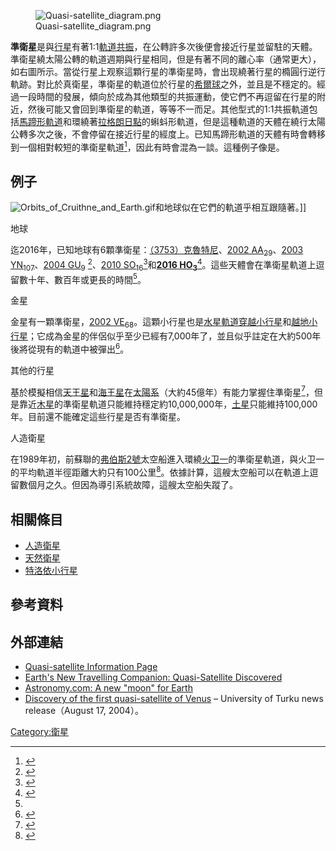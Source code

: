 {{noteTA
|G1=Communication
|1=zh-hans:卫;zh-hk:衞;zh-mo:衞;zh-tw:衛;
}}
{{contradict|time=2015-02-27T15:30:23+00:00}}
[[File:Quasi-satellite_diagram.png|thumb]]

'''準衛星'''是與[[行星|行星]]有著1:1[[軌道共振|軌道共振]]，在公轉許多次後便會接近行星並留駐的天體。準衛星繞太陽公轉的軌道週期與行星相同，但是有著不同的離心率（通常更大），如右圖所示。當從行星上观察這顆行星的準衛星時，會出现繞著行星的橢圓行逆行軌跡。對比於真衛星，準衛星的軌道位於行星的[[希爾球|希爾球]]之外，並且是不穩定的。經過一段時間的發展，傾向於成為其他類型的共振運動，使它們不再逗留在行星的附近，然後可能又會回到準衛星的軌道，等等不一而足。其他型式的1:1共振軌道包括[[馬蹄形軌道|馬蹄形軌道]]和環繞著[[拉格朗日點|拉格朗日點]]的蝌蚪形軌道，但是這種軌道的天體在繞行太陽公轉多次之後，不會停留在接近行星的經度上。已知馬蹄形軌道的天體有時會轉移到一個相對較短的準衛星軌道<ref name="Connors02">{{cite journal | author= M. Connors et al.| title= ''Discovery of an asteroid and quasi-satellite in an Earth-like horseshoe orbit''| url= https://archive.org/details/sim_meteoritics-planetary-science_2002-10_37_10/page/1435| journal= Meteoritics & Planetary Science| year= 2002| volume= 37 | issue= 10| pages= 1435| bibcode= 2002M&PS...37.1435C | doi= 10.1111/j.1945-5100.2002.tb01039.x}}</ref>，因此有時會混為一談。這種例子像是{{mpl|2002 AA|29}}。

==例子==
[[File:Orbits_of_Cruithne_and_Earth.gif|frame]]和地球似在它們的軌道乎相互跟隨著。]]
;地球
迄2016年，已知地球有6顆準衛星：[[小行星3753|（3753）克魯特尼]]、[[2002_AA29|2002 AA<sub>29</sub>]]、[[2003_YN107|2003 YN<sub>107</sub>]]、[[小行星164207|2004 GU<sub>9</sub>]] <ref>{{cite journal | title=Transient co-orbital asteroids | author=Brasser, R. | coauthors=''et al.'' | journal=Icarus | volume=171 | issue=1 | pages=102–109 | doi=10.1016/j.icarus.2004.04.019 | bibcode=2004Icar..171..102B |date=September 2004}}</ref>、[[2010_SO16|2010 SO<sub>16</sub>]]<ref>{{cite news | date=April 6, 2011 | first=Deborah | last=Braconnier | title=New horseshoe orbit Earth-companion asteroid discovered | work=PhysOrg | url=http://www.physorg.com/news/2011-04-horseshoe-orbit-earth-companion-asteroid.html | accessdate=2011-04-06 | archive-date=2011-07-16 | archive-url=https://web.archive.org/web/20110716073039/http://www.physorg.com/news/2011-04-horseshoe-orbit-earth-companion-asteroid.html | dead-url=no }}</ref>和'''[[2016_HO3|2016 HO<sub>3</sub>]]'''<ref>{{Cite web|url=http://www.nasa.gov/feature/jpl/small-asteroid-is-earths-constant-companion|title=Small Asteroid Is Earth's Constant Companion|accessdate=2016-06-23|date=2016-06-15|last=Greicius|first=Tony|work=NASA|archive-date=2016-06-19|archive-url=https://web.archive.org/web/20160619021418/http://www.nasa.gov/feature/jpl/small-asteroid-is-earths-constant-companion/|dead-url=no}}</ref>。這些天體會在準衛星軌道上逗留數十年、數百年或更長的時間<ref name="Connors02"/>。

;金星
金星有一顆準衛星，[[2002_VE68|2002 VE<sub>68</sub>]]。這顆小行星也是[[水星軌道穿越小行星|水星軌道穿越小行星]]和[[越地小行星|越地小行星]]；它成為金星的伴侶似乎至少已經有7,000年了，並且似乎註定在大約500年後將從現有的軌道中被彈出<ref>{{Cite web |url=http://adsabs.harvard.edu/cgi-bin/nph-bib_query?bibcode=2004MNRAS.351L..63M&db_key=AST&high=40daf3f6f900097 |title=Asteroid 2002 VE68, a quasi-satellite of Venus |accessdate=2014-09-20 |archive-date=2019-12-27 |archive-url=https://web.archive.org/web/20191227175218/https://ui.adsabs.harvard.edu/abs/2004MNRAS.351L..63M?high=40daf3f6f900097&db_key=AST |dead-url=no }}</ref>。

;其他的行星

基於模擬相信[[天王星|天王星]]和[[海王星|海王星]]在[[太陽系|太陽系]]（大約45億年）有能力掌握住準衛星<ref name="Wiegert00">{{cite journal| author= P. Wiegert and K. Innanen| title= ''The stability of quasi satellites in the outer solar system''| journal= The Astronomical Journal| year= 2000| volume= 119| issue= 4| pages= 1978–1984| url= http://www.iop.org/EJ/article/1538-3881/119/4/1978/990367.html| doi= 10.1086/301291| bibcode= 2000AJ....119.1978W| access-date= 2011-08-17| archive-date= 2012-08-04| archive-url= https://archive.is/20120804040646/http://www.iop.org/EJ/article/1538-3881/119/4/1978/990367.html| dead-url= no}}</ref>，但是靠近[[木星|木星]]的準衛星軌道只能維持穩定約10,000,000年，[[土星|土星]]只能維持100,000年。目前還不能確定這些行星是否有準衛星。

;人造衛星

在1989年初，前蘇聯的[[弗伯斯2號|弗伯斯2號]]太空船進入環繞[[火卫一|火卫一]]的準衛星軌道，與火卫一的平均軌道半徑距離大約只有100公里<ref>{{Cite web |url=http://www.federalspace.ru/Doc1Show.asp?DocID=16 |title=The orbit is erroneously called "quasi-synchronous" |accessdate=2011-08-17 |archive-date=2009-07-20 |archive-url=https://web.archive.org/web/20090720230440/http://www.federalspace.ru/Doc1Show.asp?DocID=16 |dead-url=yes }}</ref>。依據計算，這艘太空船可以在軌道上逗留數個月之久。但因為導引系統故障，這艘太空船失蹤了。

==相關條目==
* [[人造衛星|人造衛星]]
* [[天然衛星|天然衛星]]
* [[特洛依小行星|特洛依小行星]]

==參考資料==
{{reflist}}

==外部連結==
*[http://www.astro.uwo.ca/~wiegert/quasi/quasi.html Quasi-satellite Information Page] {{Wayback|url=http://www.astro.uwo.ca/~wiegert/quasi/quasi.html |date=20110806052724 }}
*[http://www.space.com/scienceastronomy/earth_asteroid_021021.html Earth's New Travelling Companion: Quasi-Satellite Discovered] {{Wayback|url=http://www.space.com/scienceastronomy/earth_asteroid_021021.html |date=20021208210846 }}
*[http://www.astronomy.com/asy/default.aspx?c=a&id=2060 Astronomy.com: A new "moon" for Earth] {{Wayback|url=http://www.astronomy.com/asy/default.aspx?c=a&id=2060 |date=20070927214120 }}
*[http://www.astro.utu.fi/tuorla/new/venusqs.shtml Discovery of the first quasi-satellite of Venus] {{Wayback|url=http://www.astro.utu.fi/tuorla/new/venusqs.shtml |date=20160303235035 }} – University of Turku news release（August 17, 2004）。
[[Category:衛星|Category:衛星]]